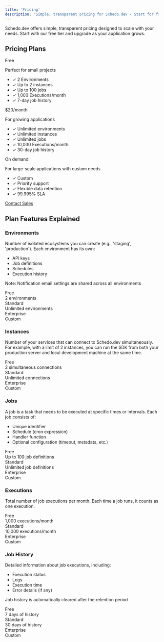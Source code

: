 ```yaml
---
title: 'Pricing'
description: 'Simple, transparent pricing for Schedo.dev - Start for free, upgrade as you grow'
---
```


Schedo.dev offers simple, transparent pricing designed to scale with your needs. Start with our free tier and upgrade as your application grows.

## Pricing Plans

<CardGroup cols={3}>
  <Card title="Free" icon="gift">
    <div className="text-center">
      <div className="text-4xl font-bold mb-4">Free</div>
      <p className="text-gray-600 mb-4">Perfect for small projects</p>
      <ul className="text-left mb-6">
        <li>✓ 2 Environments</li>
        <li>✓ Up to 2 instances</li>
        <li>✓ Up to 100 jobs</li>
        <li>✓ 1,000 Executions/month</li>
        <li>✓ 7-day job history</li>
      </ul>
    </div>
  </Card>

  <Card title="Standard" icon="star">
    <div className="text-center">
      <div className="text-4xl font-bold mb-4">$20<span className="text-lg">/month</span></div>
      <p className="text-gray-600 mb-4">For growing applications</p>
      <ul className="text-left mb-6">
        <li>✓ Unlimited environments</li>
        <li>✓ Unlimited instances</li>
        <li>✓ Unlimited jobs</li>
        <li>✓ 10,000 Executions/month</li>
        <li>✓ 30-day job history</li>
      </ul>
    </div>
  </Card>

  <Card title="Enterprise" icon="building">
    <div className="text-center">
      <div className="text-4xl font-bold mb-4">On demand</div>
      <p className="text-gray-600 mb-4">For large-scale applications with custom needs</p>
      <ul className="text-left mb-6">
        <li>✓ Custom</li>
        <li>✓ Priority support</li>
        <li>✓ Flexible data retention</li>
        <li>✓ 99.995% SLA</li>
      </ul>
      <a href="mailto:mykola@schedo.dev" className="btn btn-primary">Contact Sales</a>
    </div>
  </Card>
</CardGroup>

## Plan Features Explained

### Environments
Number of isolated ecosystems you can create (e.g., 'staging', 'production'). Each environment has its own:
- API keys
- Job definitions
- Schedules
- Execution history

<Info>Note: Notification email settings are shared across all environments</Info>

<div className="bg-gray-50 p-4 rounded-lg mt-4">
  <div className="grid grid-cols-3 gap-4">
    <div className="border-r border-gray-200 pr-4">
      <div className="text-lg font-bold text-blue-600 mb-2">Free</div>
      <div>2 environments</div>
    </div>
    <div className="border-r border-gray-200 px-4">
      <div className="text-lg font-bold text-blue-600 mb-2">Standard</div>
      <div>Unlimited environments</div>
    </div>
    <div className="pl-4">
      <div className="text-lg font-bold text-blue-600 mb-2">Enterprise</div>
      <div>Custom</div>
    </div>
  </div>
</div>

### Instances
Number of your services that can connect to Schedo.dev simultaneously. For example, with a limit of 2 instances, you can run the SDK from both your production server and local development machine at the same time.

<div className="bg-gray-50 p-4 rounded-lg mt-4">
  <div className="grid grid-cols-3 gap-4">
    <div className="border-r border-gray-200 pr-4">
      <div className="text-lg font-bold text-blue-600 mb-2">Free</div>
      <div>2 simultaneous connections</div>
    </div>
    <div className="border-r border-gray-200 px-4">
      <div className="text-lg font-bold text-blue-600 mb-2">Standard</div>
      <div>Unlimited connections</div>
    </div>
    <div className="pl-4">
      <div className="text-lg font-bold text-blue-600 mb-2">Enterprise</div>
      <div>Custom</div>
    </div>
  </div>
</div>

### Jobs
A job is a task that needs to be executed at specific times or intervals. Each job consists of:
- Unique identifier
- Schedule (cron expression)
- Handler function
- Optional configuration (timeout, metadata, etc.)

<div className="bg-gray-50 p-4 rounded-lg mt-4">
  <div className="grid grid-cols-3 gap-4">
    <div className="border-r border-gray-200 pr-4">
      <div className="text-lg font-bold text-blue-600 mb-2">Free</div>
      <div>Up to 100 job definitions</div>
    </div>
    <div className="border-r border-gray-200 px-4">
      <div className="text-lg font-bold text-blue-600 mb-2">Standard</div>
      <div>Unlimited job definitions</div>
    </div>
    <div className="pl-4">
      <div className="text-lg font-bold text-blue-600 mb-2">Enterprise</div>
      <div>Custom</div>
    </div>
  </div>
</div>

### Executions
Total number of job executions per month. Each time a job runs, it counts as one execution.

<div className="bg-gray-50 p-4 rounded-lg mt-4">
  <div className="grid grid-cols-3 gap-4">
    <div className="border-r border-gray-200 pr-4">
      <div className="text-lg font-bold text-blue-600 mb-2">Free</div>
      <div>1,000 executions/month</div>
    </div>
    <div className="border-r border-gray-200 px-4">
      <div className="text-lg font-bold text-blue-600 mb-2">Standard</div>
      <div>10,000 executions/month</div>
    </div>
    <div className="pl-4">
      <div className="text-lg font-bold text-blue-600 mb-2">Enterprise</div>
      <div>Custom</div>
    </div>
  </div>
</div>

### Job History
Detailed information about job executions, including:
- Execution status
- Logs
- Execution time
- Error details (if any)

<Info>Job history is automatically cleared after the retention period</Info>

<div className="bg-gray-50 p-4 rounded-lg mt-4">
  <div className="grid grid-cols-3 gap-4">
    <div className="border-r border-gray-200 pr-4">
      <div className="text-lg font-bold text-blue-600 mb-2">Free</div>
      <div>7 days of history</div>
    </div>
    <div className="border-r border-gray-200 px-4">
      <div className="text-lg font-bold text-blue-600 mb-2">Standard</div>
      <div>30 days of history</div>
    </div>
    <div className="pl-4">
      <div className="text-lg font-bold text-blue-600 mb-2">Enterprise</div>
      <div>Custom</div>
    </div>
  </div>
</div>

